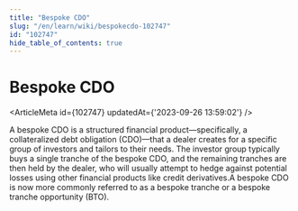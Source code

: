 ```yaml
---
title: "Bespoke CDO"
slug: "/en/learn/wiki/bespokecdo-102747"
id: "102747"
hide_table_of_contents: true
---
```



# Bespoke CDO

<ArticleMeta id={102747} updatedAt={'2023-09-26 13:59:02'} />
<div className='border-solid border-b border-t-0 my-4 border-[var(--ifm-color-gray-300)]' />

A bespoke CDO is a structured financial product—specifically, a collateralized debt obligation (CDO)—that a dealer creates for a specific group of investors and tailors to their needs. The investor group typically buys a single tranche of the bespoke CDO, and the remaining tranches are then held by the dealer, who will usually attempt to hedge against potential losses using other financial products like credit derivatives.A bespoke CDO is now more commonly referred to as a bespoke tranche or a bespoke tranche opportunity (BTO).
